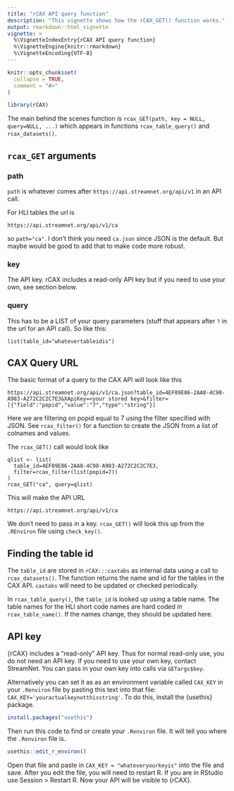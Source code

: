 ```yaml
---
title: "rCAX API query function"
description: "This vignette shows how the rCAX_GET() function works."
output: rmarkdown::html_vignette
vignette: >
  %\VignetteIndexEntry{rCAX API query function}
  %\VignetteEngine{knitr::rmarkdown}
  %\VignetteEncoding{UTF-8}
---
```


```r
knitr::opts_chunk$set(
  collapse = TRUE,
  comment = "#>"
)
```

```r
library(rCAX)
```

The main behind the scenes function is `rcax_GET(path, key = NULL, query=NULL, ...)` which appears in functions `rcax_table_query()` and `rcax_datasets()`.

## `rcax_GET` arguments

### path

`path` is whatever comes after `https://api.streamnet.org/api/v1` in an API call. 

For HLI tables the url is
```
https://api.streamnet.org/api/v1/ca
```
so `path="ca"`. I don't think you need `ca.json` since JSON is the default. But maybe would be good to add that to make code more robust.

### key

The API key. rCAX includes a read-only API key but if you need to use your own, see section below.

### query

This has to be a LIST of your query parameters (stuff that appears after `?` in the url for an API call). So like this:
```
list(table_id="whatevertableidis")
```

## CAX Query URL

The basic format of a query to the CAX API will look like this
```
https://api.streamnet.org/api/v1/ca.json?table_id=4EF09E86-2AA8-4C98-A983-A272C2C2C7E3&XApiKey=<your stored key>&filter=[{"field":"popid","value":"7","type":"string"}] 
```
Here we are filtering on popid equal to 7 using the filter specified with JSON. See `rcax_filter()` for a function to create the JSON from a list of colnames and values.

The `rcax_GET()` call would look like
```
qlist <- list(
  table_id=4EF09E86-2AA8-4C98-A983-A272C2C2C7E3,
  filter=rcax_filter(list(popid=7))
)
rcax_GET("ca", query=qlist)
```
This will make the API URL
```
https://api.streamnet.org/api/v1/ca
```
We don't need to pass in a key. `rcax_GET()` will look this up from the `.REnviron` file using `check_key()`. 

## Finding the table id

The `table_id` are stored in `rCAX:::caxtabs` as internal data using a call to `rcax_datasets()`. The function returns the name and id for the tables in the CAX API. `caxtabs` will need to be updated or checked periodically.

In `rcax_table_query()`, the `table_id` is looked up using a table name. The table names for the HLI short code names are hard coded in `rcax_table_name()`. If the names change, they should be updated here.

## API key

{rCAX} includes a "read-only" API key. Thus for normal read-only use, you
do not need an API key. If you need to use your own key, contact StreamNet. You can pass in your own key into calls via `GETargs$key`. 

Alternatively you can set it as as an environment variable called `CAX_KEY` in your `.Renviron` file by pasting this text into that file: `CAX_KEY='youractualkeynotthisstring'`. To do this, install the {usethis} package.
```r
install.packages("usethis")
```
Then run this code to find or create your `.Renviron` file. It will tell you where the `.Renviron` file is.
```r
usethis::edit_r_environ()
```
Open that file and paste in `CAX_KEY = "whateveryourkeyis"` into the file and save. After you edit the file, you will need to restart R. If you are in
RStudio use Session > Restart R. Now your API will be visible to {rCAX}. 